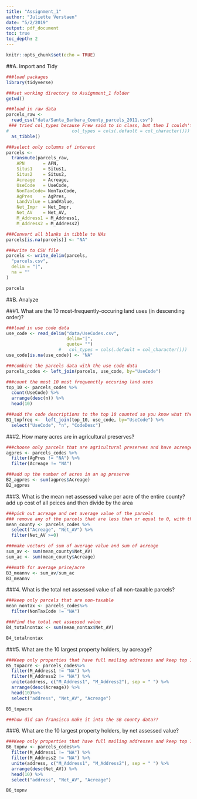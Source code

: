 ```yaml
---
title: "Assignment_1"
author: "Juliette Verstaen"
date: "5/2/2019"
output: pdf_document
toc: true
toc_depth: 2
---
```


```r
knitr::opts_chunk$set(echo = TRUE)
```


##A. Import and Tidy

```r

###load packages
library(tidyverse)

###set working directory to Assignment_1 folder
getwd()

###load in raw data
parcels_raw <- 
  read_csv("data/Santa_Barbara_County_parcels_2011.csv")
 ### tried col_types because Frew said to in class, but then I couldn't calculate anything later so I hashed tagged it out
#                        col_types = cols(.default = col_character())) %>%
  as_tibble()

###select only columns of interest
parcels <-
  transmute(parcels_raw,
    APN       = APN,
    Situs1    = Situs1,
    Situs2    = Situs2,
    Acreage   = Acreage,
    UseCode   = UseCode,
    NonTaxCode= NonTaxCode,
    AgPres    = AgPres,
    LandValue = LandValue,
    Net_Impr  = Net_Impr,
    Net_AV    = Net_AV,
    M_Address1 = M_Address1,
    M_Address2 = M_Address2)

###Convert all blanks in tibble to NAs    
parcels[is.na(parcels)] <- "NA"

###write to CSV file
parcels <- write_delim(parcels,
  "parcels.csv",
  delim = "|",
  na = ""
)

parcels
```

##B. Analyze

###1. What are the 10 most-frequently-occuring land uses (in descending order)? 
```r

###load in use code data
use_code <- read_delim("data/UseCodes.csv", 
                       delim="|", 
                       quote= "")
                    #   col_types = cols(.default = col_character()))
use_code[is.na(use_code)] <- "NA"

###combine the parcels data with the use code data
parcels_codes <- left_join(parcels, use_code, by="UseCode")

###count the most 10 most frequenctly occuring land uses
top_10 <- parcels_codes %>%
  count(UseCode) %>%
  arrange(desc(n)) %>%
  head(10) 

###add the code descriptions to the top 10 counted so you know what they are
B1_topfreq <-  left_join(top_10, use_code, by="UseCode") %>%
  select("UseCode", "n", "CodeDesc")

```

###2. How many acres are in agricultural preserves?

```r

###choose only parcels that are agricultural preserves and have acreage values
agpres <- parcels_codes %>%
  filter(AgPres != "NA") %>%
  filter(Acreage != "NA") 

###add up the number of acres in an ag preserve
B2_agpres <- sum(agpres$Acreage)
B2_agpres

```

###3. What is the mean net assessed value per acre of the entire county?
add up cost of all peices and then divide by the area

```r

###pick out acreage and net average value of the parcels
### remove any of the parcels that are less than or equal to 0, with the assumption that is incorrect/unknown data
mean_county <- parcels_codes %>%
  select("Acreage", "Net_AV") %>%
  filter(Net_AV >=0)

###make vectors of sum of average value and sum of acreage
sum_av <- sum(mean_county$Net_AV)
sum_ac <- sum(mean_county$Acreage)

###math for average price/acre
B3_meannv <- sum_av/sum_ac
B3_meannv

```

###4. What is the total net assessed value of all non-taxable parcels?

```r

###keep only parcels that are non-taxable
mean_nontax <- parcels_codes%>%
  filter(NonTaxCode != "NA")

###Find the total net assessed value
B4_totalnontax <- sum(mean_nontax$Net_AV)

B4_totalnontax

```


###5. What are the 10 largest property holders, by acreage? 

```r

###Keep only properties that have full mailing addresses and keep top 10 acreage wise
B5_topacre <- parcels_codes%>%
  filter(M_Address1 != "NA") %>%
  filter(M_Address2 != "NA") %>%
  unite(address, c("M_Address1", "M_Address2"), sep = " ") %>%
  arrange(desc(Acreage)) %>%
  head(10)%>%
  select("address", "Net_AV", "Acreage")

B5_topacre

###how did san fransisco make it into the SB county data??

```

###6. What are the 10 largest property holders, by net assessed value?

```r

###Keep only properties that have full mailing addresses and keep top 10 net assessed value wise
B6_topnv <- parcels_codes%>%
  filter(M_Address1 != "NA") %>%
  filter(M_Address2 != "NA") %>%
  unite(address, c("M_Address1", "M_Address2"), sep = " ") %>%
  arrange(desc(Net_AV)) %>%
  head(10) %>%
  select("address", "Net_AV", "Acreage")

B6_topnv

```

